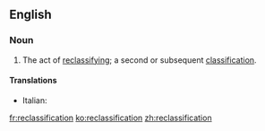 ==English==
===Noun===
{{en-noun}}
# The act of [[reclassify]]ing; a second or subsequent [[classification]].

====Translations====
{{trans-top|act of reclassifying}}
* Italian: {{t-|it|riclassificazione|f}}
{{trans-mid}}
{{trans-bottom}}

[[fr:reclassification]]
[[ko:reclassification]]
[[zh:reclassification]]
